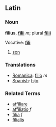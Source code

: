==Latin==
===Noun===
'''filius''', '''[[filii]]''' ''m''; plural '''[[filii]]'''

Vocative: '''[[fili]]'''

# [[son]]

===Translations===
*[[Romanica]]: [[filio]] ''m''
*[[Spanish]]: [[hijo]]

===Related Terms===
*[[affiliare]]
*[[affiliatio]] ''f''
*[[filia]] ''f''
*[[filialis]]
